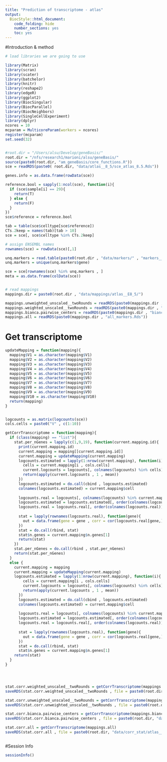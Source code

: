 ```yaml
---
title: "Prediction of transcriptome - atlas"
output:
  BiocStyle::html_document:
    code_folding: hide
    number_sections: yes
    toc: yes  
---
```


#Introduction & method


```r
# load libraries we are going to use

library(Matrix)
library(scran)
library(scater)
library(batchelor)
library(knitr)
library(reshape2)
library(edgeR)
library(ggplot2)
library(BiocSingular)
library(BiocParallel)
library(BiocNeighbors)
library(SingleCellExperiment)
library(dplyr)
ncores = 10
mcparam = MulticoreParam(workers = ncores)
register(mcparam)
set.seed(32)


#root.dir = "/Users/alsu/Develop/geneBasis/"
root.dir = "/nfs/research1/marioni/alsu/geneBasis/"
source(paste0(root.dir, "am_geneBasis/core_functions.R"))
sce = readRDS(paste0( root.dir, "data/atlas__8_5/sce_atlas_8.5.Rds"))

genes.info = as.data.frame(rowData(sce))

reference.bool = sapply(1:ncol(sce), function(i){
  if (sce$sample[i] == 29){
    return(T)
  } else {
    return(F)
  }
})
sce$reference = reference.bool

tab = table(sce$celltype[sce$reference])
CTs.2keep = names(tab)[tab > 10]
sce = sce[, sce$celltype %in% CTs.2keep] 

# assign ENSEMBL names
rownames(sce) = rowData(sce)[,1]

unq.markers = read.table(paste0(root.dir , "data/markers/" , "markers__atlas_E8_5" , ".tab"), header = T , sep = "\t")
unq.markers = unique(unq.markers$gene)

sce = sce[rownames(sce) %in% unq.markers , ]
meta = as.data.frame(colData(sce))


# read mappings
mappings.dir = paste0(root.dir , "data/mappings/atlas__E8_5/")

mappings.unweighted_unscaled__twoRounds = readRDS(paste0(mappings.dir , "unweighted_unscaled__twoRounds.Rds"))
mappings.weighted_unscaled__twoRounds = readRDS(paste0(mappings.dir , "weighted_unscaled__twoRounds.Rds"))
mappings.bianca.pairwise_centers = readRDS(paste0(mappings.dir , "bianca__pairwise_centers.Rds"))
mappings.all = readRDS(paste0(mappings.dir , "all_markers.Rds"))


```

# Get transcriptome

```r


updateMapping = function(mapping){
  mapping$V1 = as.character(mapping$V1)
  mapping$V2 = as.character(mapping$V2)
  mapping$V3 = as.character(mapping$V3)
  mapping$V4 = as.character(mapping$V4)
  mapping$V5 = as.character(mapping$V5)
  mapping$V6 = as.character(mapping$V6)
  mapping$V7 = as.character(mapping$V7)
  mapping$V8 = as.character(mapping$V8)
  mapping$V9 = as.character(mapping$V9)
  mapping$V10 = as.character(mapping$V10)
  return(mapping)
}


logcounts = as.matrix(logcounts(sce))
cols.cells = paste0("V" , c(1:10))

getCorrTranscriptome = function(mapping){
  if (class(mapping) == "list"){
    stat.per_nGenes = lapply(c(1,9,19), function(current.mapping.id){
      print(current.mapping.id)
      current.mapping = mapping[[current.mapping.id]]
      current.mapping = updateMapping(current.mapping)
      logcounts.estimated = lapply(1:nrow(current.mapping), function(i){
        cells = current.mapping[i , cols.cells]
        current.logcounts = logcounts[, colnames(logcounts) %in% cells]
        return(apply(current.logcounts , 1 , mean))
      })
      logcounts.estimated = do.call(cbind , logcounts.estimated)
      colnames(logcounts.estimated) = current.mapping$cell
      
      logcounts.real = logcounts[, colnames(logcounts) %in% current.mapping$cell]
      logcounts.estimated = logcounts.estimated[, order(colnames(logcounts.estimated))]
      logcounts.real = logcounts.real[, order(colnames(logcounts.real))]
      
      stat = lapply(rownames(logcounts.real), function(gene){
        out = data.frame(gene = gene , corr = cor(logcounts.real[gene,] , logcounts.estimated[gene,] , method = "pearson"))
      })
      stat = do.call(rbind, stat)
      stat$n.genes = current.mapping$n.genes[1]
      return(stat)
    })
    stat.per_nGenes = do.call(rbind , stat.per_nGenes)
    return(stat.per_nGenes)
  } 
  else {
    current.mapping = mapping
    current.mapping = updateMapping(current.mapping)
    logcounts.estimated = lapply(1:nrow(current.mapping), function(i){
        cells = current.mapping[i , cols.cells]
        current.logcounts = logcounts[, colnames(logcounts) %in% cells]
        return(apply(current.logcounts , 1 , mean))
      })
      logcounts.estimated = do.call(cbind , logcounts.estimated)
      colnames(logcounts.estimated) = current.mapping$cell
      
      logcounts.real = logcounts[, colnames(logcounts) %in% current.mapping$cell]
      logcounts.estimated = logcounts.estimated[, order(colnames(logcounts.estimated))]
      logcounts.real = logcounts.real[, order(colnames(logcounts.real))]
      
      stat = lapply(rownames(logcounts.real), function(gene){
        out = data.frame(gene = gene , corr = cor(logcounts.real[gene,] , logcounts.estimated[gene,] , method = "pearson"))
      })
      stat = do.call(rbind, stat)
      stat$n.genes = current.mapping$n.genes[1]
    return(stat)
  }
}




stat.corr.weighted_unscaled__twoRounds = getCorrTranscriptome(mappings.weighted_unscaled__twoRounds)
saveRDS(stat.corr.weighted_unscaled__twoRounds , file = paste0(root.dir, "data/corr_stat/atlas__E8_5/weighted_unscaled__twoRounds.Rds"))

stat.corr.unweighted_unscaled__twoRounds = getCorrTranscriptome(mappings.unweighted_unscaled__twoRounds)
saveRDS(stat.corr.unweighted_unscaled__twoRounds , file = paste0(root.dir, "data/corr_stat/atlas__E8_5/unweighted_unscaled__twoRounds.Rds"))

stat.corr.bianca.pairwise_centers = getCorrTranscriptome(mappings.bianca.pairwise_centers)
saveRDS(stat.corr.bianca.pairwise_centers , file = paste0(root.dir, "data/corr_stat/atlas__E8_5/bianca.pairwise_centers.Rds"))

stat.corr.all = getCorrTranscriptome(mappings.all)
saveRDS(stat.corr.all , file = paste0(root.dir, "data/corr_stat/atlas__E8_5/all.Rds"))



```




#Session Info

```r
sessionInfo()
```
